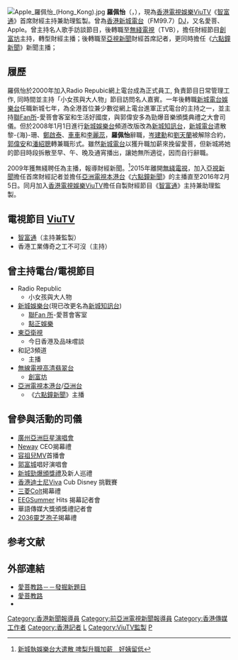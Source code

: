 {{blpsources|time=2021-06-01}}
[[File:Apple_羅佩怡_(Hong_Kong).jpg|thumb]]
'''羅佩怡'''（{{lang-en|Apple Law Pui Yee}}，{{bd|1981年3月27日}}），現為[[香港電視娛樂|香港電視娛樂]][[ViuTV|ViuTV]]《[[智富通|智富通]]》首席財經主持兼助理監製。曾為[[香港|香港]][[新城電台|新城電台]]（FM99.7）[[DJ|DJ]]，又名愛菩、Apple。曾主持名人歌手訪談節目，後轉職至[[香港電視廣播有限公司|無綫電視]]（TVB），擔任財經節目[[創富坊|創富坊]]主持，轉型財經主播；後轉職至[[亞視新聞|亞視新聞]]財經首席記者，更同時擔任《[[六點鐘新聞|六點鐘新聞]]》新聞主播；

==履歷==
羅佩怡於2000年加入Radio Repubic網上電台成為正式員工, 負責節目日常管理工作, 同時間並主持「小女孩與大人物」節目訪問名人嘉賓。一年後轉職[[新城電台|新城電台]][[新城娛樂台|娛樂台]]任職新城七年，為全港首位兼少數從網上電台進軍正式電台的主持之一，並主持[[聯Fan所|聯Fan所]]-愛菩會客室和生活好國度，與郭偉安多為勁爆音樂頒獎典禮之大會司儀。但於2008年1月1日進行[[新城娛樂台|新城娛樂台]]頻道改版改為[[新城知訊台|新城知訊台]]，[[新城電台|新城電台]]遣散黎-{海}-珊、[[鄭啟泰|鄭啟泰]]、[[車車|車車]]和[[李麗蕊|李麗蕊]]，'''羅佩怡'''辭職，[[岑建勳|岑建勳]]和[[劉天蘭|劉天蘭]]被解除合約，[[郭偉安|郭偉安]]和[[潘紹聰|潘紹聰]]轉兼職形式。雖然[[新城電台|新城電台]]以獲升職加薪來挽留愛菩，但新城將她的節目時段拆散至早、午、晚及通宵播出，讓她無所適從，因而自行辭職。

2009年獲無綫聘任為主播，報導財經新聞。<ref>[http://hk.apple.nextmedia.com/template/apple/art_main.php?iss_id=20071230&sec_id=462&art_id=10585746 新城執娛樂台大遣散 啤梨升職加薪　好姨留低]</ref>2015年離開[[香港電視廣播有限公司|無綫電視]]，加入[[亞視新聞|亞視新聞]]擔任首席財經記者並擔任[[亞洲電視|亞洲電視]][[本港台|本港台]]《[[六點鐘新聞|六點鐘新聞]]》的主播直至2016年2月5日。同月加入[[香港電視娛樂|香港電視娛樂]][[ViuTV|ViuTV]]擔任自製財經節目《[[智富通|智富通]]》主持兼助理監製。
==電視節目 [[ViuTV|ViuTV]]==
*[[智富通|智富通]]（主持兼監製）
*香港工業傳奇之工不可沒（主持）

==曾主持電台/電視節目==
*Radio Republic
**小女孩與大人物
*[[新城電台|新城]][[新城娛樂台|娛樂台]](現已改更名為[[新城知訊台|新城知訊台]])
**[[聯Fan_所|聯Fan 所]]-愛菩會客室
**[[點正娛樂|點正娛樂]]
*[[東亞衛視|東亞衛視]]
**今日香港及品味嚐談
*和記3頻道
**主播
*[[香港電視廣播有限公司|無線電視]][[高清翡翠台|高清翡翠台]]
**[[創富坊|創富坊]]
*[[亞洲電視|亞洲電視]][[本港台|本港台]]/[[亞洲電視亞洲台|亞洲台]]
**《[[六點鐘新聞|六點鐘新聞]]》主播

==曾參與活動的司儀== 
*[[廣州亞洲巨星演唱會|廣州亞洲巨星演唱會]]
*[[Neway|Neway]] CEO揭幕禮
*[[容祖兒|容祖兒]]MV首播會
*[[郭富城|郭富城]]唱好演唱會
*[[新城勁爆頒獎禮|新城勁爆頒獎禮]]及新人巡禮
*[[香港迪士尼|香港迪士尼]]Viva Cub Disney 挑戰賽
*[[三菱|三菱]]Colt揭幕禮
*[[EEG|EEG]]Summer Hits 揭幕記者會
*華語傳媒大獎頒獎禮記者會
*[[2036|2036]][[靈芝孢子|靈芝孢子]]揭幕禮

==参考文献==
{{Reflist}}

==外部連結==
*[https://web.archive.org/web/20160304194231/http://studentreporter.mingpao.com/cfm/com_OldContent2.cfm?Category=teenswar&Content_ID=268&Year=7 愛菩教路－－發掘新題目]
*[http://studentreporter.mingpao.com/cfm/com_OldContent2.cfm?Category=teenswar&Content_ID=272&Year=7 愛菩教路]{{Dead link|date=2020年3月 |bot=InternetArchiveBot |fix-attempted=yes }}
*{{sinaweibo|hkapplelo}}

[[Category:香港新聞報導員|Category:香港新聞報導員]]
[[Category:前亞洲電視新聞報導員|Category:前亞洲電視新聞報導員]]
[[Category:香港傳媒工作者|Category:香港傳媒工作者]]
[[Category:香港記者|Category:香港記者]]
[[Category:香港主持人|L]]
[[Category:ViuTV監製|Category:ViuTV監製]]
[[Category:罗姓|P]]